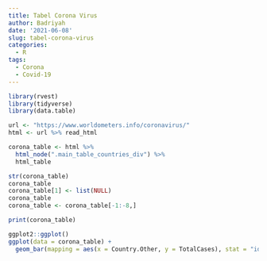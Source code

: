 ```yaml
---
title: Tabel Corona Virus
author: Badriyah
date: '2021-06-08'
slug: tabel-corona-virus
categories:
  - R
tags:
  - Corona
  - Covid-19
---
```

```r
library(rvest)
library(tidyverse)
library(data.table)

url <- "https://www.worldometers.info/coronavirus/"
html <- url %>% read_html

corona_table <- html %>%
  html_node(".main_table_countries_div") %>%
  html_table

str(corona_table)
corona_table
corona_table[1] <- list(NULL)
corona_table
corona_table <- corona_table[-1:-8,]

print(corona_table)

```

```r
ggplot2::ggplot()
ggplot(data = corona_table) +
  geom_bar(mapping = aes(x = Country.Other, y = TotalCases), stat = "identity")
```

